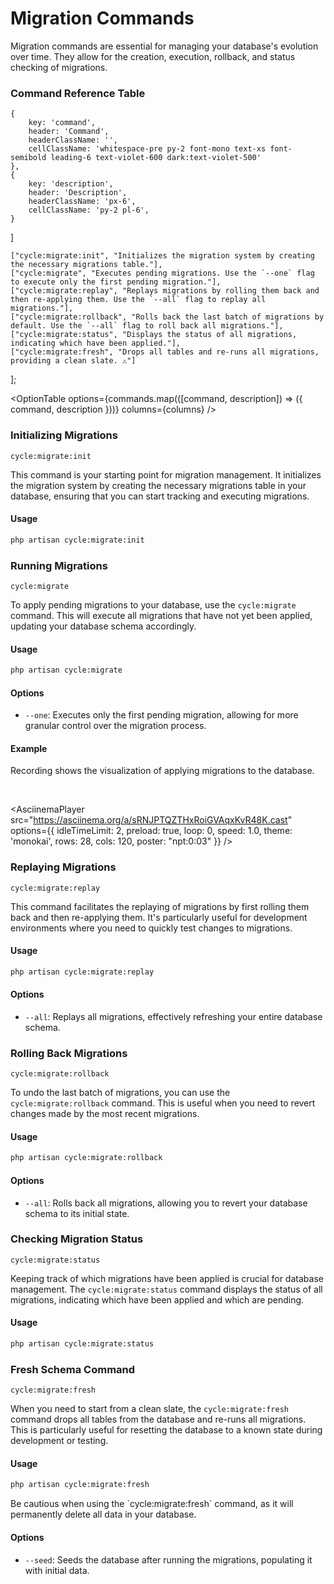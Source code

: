 
# Migration Commands

Migration commands are essential for managing your database's evolution over time. They allow for the creation, execution, rollback, and status checking of migrations.

### Command Reference Table

    {
        key: 'command',
        header: 'Command',
        headerClassName: '',
        cellClassName: 'whitespace-pre py-2 font-mono text-xs font-semibold leading-6 text-violet-600 dark:text-violet-500'
    },
    {
        key: 'description',
        header: 'Description',
        headerClassName: 'px-6',
        cellClassName: 'py-2 pl-6',
    }
]

    ["cycle:migrate:init", "Initializes the migration system by creating the necessary migrations table."],
    ["cycle:migrate", "Executes pending migrations. Use the `--one` flag to execute only the first pending migration."],
    ["cycle:migrate:replay", "Replays migrations by rolling them back and then re-applying them. Use the `--all` flag to replay all migrations."],
    ["cycle:migrate:rollback", "Rolls back the last batch of migrations by default. Use the `--all` flag to roll back all migrations."],
    ["cycle:migrate:status", "Displays the status of all migrations, indicating which have been applied."],
    ["cycle:migrate:fresh", "Drops all tables and re-runs all migrations, providing a clean slate. ⚠️"]
];

<OptionTable
    options={commands.map(([command, description]) => ({
        command,
        description
    }))}
    columns={columns}
/>

### Initializing Migrations

`cycle:migrate:init`

This command is your starting point for migration management. It initializes the migration system by creating the necessary migrations table in your database, ensuring that you can start tracking and executing migrations.

#### Usage

```bash
php artisan cycle:migrate:init
```

### Running Migrations

`cycle:migrate`

To apply pending migrations to your database, use the `cycle:migrate` command. This will execute all migrations that have not yet been applied, updating your database schema accordingly.

#### Usage

```bash
php artisan cycle:migrate
```

#### Options

- `--one`: Executes only the first pending migration, allowing for more granular control over the migration process.

#### Example

Recording shows the visualization of applying migrations to the database.

<br/>

<AsciinemaPlayer
    src="https://asciinema.org/a/sRNJPTQZTHxRoiGVAqxKvR48K.cast"
    options={{
        idleTimeLimit: 2,
        preload: true,
        loop: 0,
        speed: 1.0,
        theme: 'monokai',
        rows: 28,
        cols: 120,
        poster: "npt:0:03"
    }}
/>

### Replaying Migrations

`cycle:migrate:replay`

This command facilitates the replaying of migrations by first rolling them back and then re-applying them. It's particularly useful for development environments where you need to quickly test changes to migrations.

#### Usage

```bash
php artisan cycle:migrate:replay
```

#### Options

- `--all`: Replays all migrations, effectively refreshing your entire database schema.


### Rolling Back Migrations

`cycle:migrate:rollback`

To undo the last batch of migrations, you can use the `cycle:migrate:rollback` command. This is useful when you need to revert changes made by the most recent migrations.

#### Usage

```bash
php artisan cycle:migrate:rollback
```

#### Options

- `--all`: Rolls back all migrations, allowing you to revert your database schema to its initial state.


### Checking Migration Status

`cycle:migrate:status`

Keeping track of which migrations have been applied is crucial for database management. The `cycle:migrate:status` command displays the status of all migrations, indicating which have been applied and which are pending.

#### Usage

```bash
php artisan cycle:migrate:status
```

### Fresh Schema Command

`cycle:migrate:fresh`

When you need to start from a clean slate, the `cycle:migrate:fresh` command drops all tables from the database and re-runs all migrations. This is particularly useful for resetting the database to a known state during development or testing.

#### Usage

```bash
php artisan cycle:migrate:fresh
```

<Callout type="warning" emoji="⚠️">
    Be cautious when using the `cycle:migrate:fresh` command, as it will permanently delete all data in your database.
</Callout>

#### Options

- `--seed`: Seeds the database after running the migrations, populating it with initial data.
